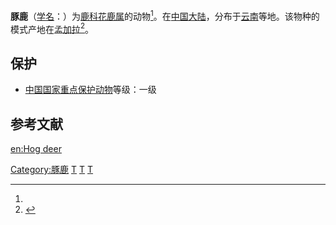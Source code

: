 {{Speciesbox
| taxon = Axis porcinus
| status = EN
| status_system = IUCN3.1
| status_ref = <ref name=iucn>{{IUCN|assessors=Timmins, R., Duckworth , J.W., Samba Kumar, N., Anwarul Islam, M., Sagar Baral, H., Long, B. & Maxwell, A.|year assessed=2012|id=41784|title=Axis porcinus|year=2012|version=2012.2|accessdate=2013-03-28}}</ref>
| binomial_authority = (Zimmermann, 1780)<ref name=CITES>{{Cite web |url=http://www.cites.org.cn/database/?action=item&cid=55 |title=豚鹿 Axis porcinus (Zimmermann, 1780) |accessdate=2013-03-28 |work=濒危物种数据库 |publisher=中华人民共和国濒危物种科学委员会 }}</ref>
| synonyms = 
* ''Cervus porcinus'' <ref name=CITES />
* ''Hyelaphus porcinus''<ref name=CITES />
}}

'''豚鹿'''（[[学名|学名]]：{{lang|la|''Axis porcinus''}}）为[[鹿科|鹿科]][[花鹿属|花鹿属]]的动物<ref name=CITES />。在[[中国大陆|中国大陆]]，分布于[[云南|云南]]等地。该物种的模式产地在[[孟加拉|孟加拉]]<ref>{{cite web| url =http://www.bioinfo.cn/db05/BjdwSpecies.php?action=view&id=632| title =豚鹿| work =《中国动物物种编目数据库》| publisher =中国科学院微生物研究所| author =中国科学院动物研究所| accessdate =2009-03-27| deadurl =yes| archiveurl =https://web.archive.org/web/20131203122335/http://www.bioinfo.cn/db05/BjdwSpecies.php?action=view| archivedate =2013-12-03}}</ref>。

== 保护 ==
*[[中國國家重點保護野生動物名錄|中国国家重点保护动物]]等级：一级

== 参考文献 ==
{{reflist}}

{{Artiodactyla|R.1}}

{{Taxonbar|from=Q372169}}

{{哺乳类小作品}}

[[Category:豚鹿|Category:豚鹿]]
[[Category:花鹿属|T]]
[[Category:中国国家一级保护动物|T]]
[[Category:1780年描述的动物|T]]

[[en:Hog_deer|en:Hog deer]]